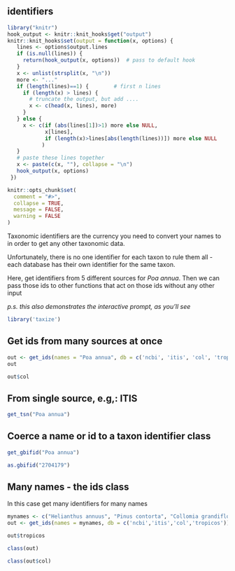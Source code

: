 ## identifiers

```r
library("knitr")
hook_output <- knitr::knit_hooks$get("output")
knitr::knit_hooks$set(output = function(x, options) {
   lines <- options$output.lines
   if (is.null(lines)) {
     return(hook_output(x, options))  # pass to default hook
   }
   x <- unlist(strsplit(x, "\n"))
   more <- "..."
   if (length(lines)==1) {        # first n lines
     if (length(x) > lines) {
       # truncate the output, but add ....
       x <- c(head(x, lines), more)
     }
   } else {
     x <- c(if (abs(lines[1])>1) more else NULL,
            x[lines],
            if (length(x)>lines[abs(length(lines))]) more else NULL
           )
   }
   # paste these lines together
   x <- paste(c(x, ""), collapse = "\n")
   hook_output(x, options)
 })

knitr::opts_chunk$set(
  comment = "#>",
  collapse = TRUE,
  message = FALSE,
  warning = FALSE
)
```

Taxonomic identifiers are the currency you need to convert your names to in order to get any other taxonomic data. 

Unfortunately, there is no one identifier for each taxon to rule them all - each database has their own identifier for the same taxon.

Here, get identifiers from 5 different sources for *Poa annua*. Then we can pass those ids to other functions that act on those ids without any other input

_p.s. this also demonstrates the interactive prompt, as you'll see_

```r
library('taxize')
```

## Get ids from many sources at once

```r
out <- get_ids(names = "Poa annua", db = c('ncbi', 'itis', 'col', 'tropicos'))
out
```

```r
out$col
```

## From single source, e.g,: ITIS

```r
get_tsn("Poa annua")
```

## Coerce a name or id to a taxon identifier class

```r
get_gbifid("Poa annua")
```

```r
as.gbifid("2704179")
```

## Many names - the ids class

In this case get many identifiers for many names

```r
mynames <- c("Helianthus annuus", "Pinus contorta", "Collomia grandiflora")
out <- get_ids(names = mynames, db = c('ncbi','itis','col','tropicos'))
```

```r
out$tropicos
```

```r
class(out)
```

```r
class(out$col)
```
